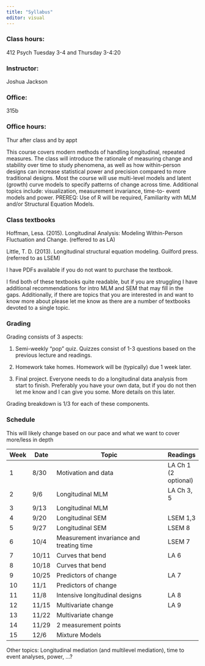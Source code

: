 ```yaml
---
title: "Syllabus"
editor: visual
---
```


### Class hours: 
412 Psych Tuesday 3-4 and Thursday 3-4:20 

### Instructor: 
Joshua Jackson 

### Office: 
315b 

### Office hours: 
Thur after class and by appt

This course covers modern methods of handling longitudinal, repeated measures. The class will introduce the rationale of measuring change and stability over time to study phenomena, as well as how within-person designs can increase statistical power and precision compared to more traditional designs. Most the course will use multi-level models and latent (growth) curve models to specify patterns of change across time. Additional topics include: visualization, measurement invariance, time-to- event models and power. PREREQ: Use of R will be required, Familiarity with MLM and/or Structural Equation Models.

### Class textbooks

Hoffman, Lesa. (2015). Longitudinal Analysis: Modeling Within-Person Fluctuation and Change. (reffered to as LA)

Little, T. D. (2013). Longitudinal structural equation modeling. Guilford press. (referred to as LSEM)

I have PDFs available if you do not want to purchase the textbook.

I find both of these textbooks quite readable, but if you are struggling I have additional recommendations for intro MLM and SEM that may fill in the gaps. Additionally, if there are topics that you are interested in and want to know more about please let me know as there are a number of textbooks devoted to a single topic.

### Grading 
Grading consists of 3 aspects:

1.  Semi-weekly "pop" quiz. Quizzes consist of 1-3 questions based on the previous lecture and readings.

2.  Homework take homes. Homework will be (typically) due 1 week later.

3.  Final project. Everyone needs to do a longitudinal data analysis from start to finish. Preferably you have your own data, but if you do not then let me know and I can give you some. More details on this later.

Grading breakdown is 1/3 for each of these components.

### Schedule
This will likely change based on our pace and what we want to cover more/less in depth

| Week | Date  | Topic                                    | Readings |
|------|-------|------------------------------------------|----------|
| 1    | 8/30  | Motivation and data                      | LA Ch 1 (2 optional)  |
| 2    | 9/6   | Longitudinal MLM                         | LA Ch 3, 5  |
| 3    | 9/13  | Longitudinal MLM                         |          |
| 4    | 9/20  | Longitudinal SEM                         | LSEM 1,3    |
| 5    | 9/27  | Longitudinal SEM                         | LSEM 8   |
| 6    | 10/4  | Measurement invariance and treating time | LSEM 7    |
| 7    | 10/11 | Curves that bend                         | LA 6         |
| 8    | 10/18 | Curves that bend                         |         |
| 9    | 10/25 | Predictors of change                     | LA 7       |
| 10   | 11/1  | Predictors of change                     |        |
| 11   | 11/8   | Intensive longitudinal designs           | LA 8         |
| 12   | 11/15  | Multivariate change                      | LA 9         |
| 13   | 11/22  | Multivariate change                      |          |
| 14   | 11/29  | 2 measurement points                     |          |
| 15   | 12/6   | Mixture Models                           |          |

Other topics: Longitudinal mediation (and multilevel mediation), time to event analyses, power, ...?
